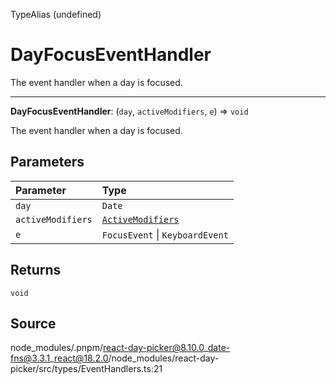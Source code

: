 <SectionTitle>TypeAlias (undefined)</SectionTitle>

# DayFocusEventHandler

<Description>
The event handler when a day is focused.
</Description>

---

<a id="undefined" name="undefined"></a>

<SignatureMemberIdentifier>**DayFocusEventHandler**: (`day`, `activeModifiers`, `e`) => `void`</SignatureMemberIdentifier>

The event handler when a day is focused.

## Parameters

| Parameter | Type |
| :------ | :------ |
| `day` | `Date` |
| `activeModifiers` | [`ActiveModifiers`](/api/main/type-aliases/ActiveModifiers.md) |
| `e` | `FocusEvent` \| `KeyboardEvent` |

## Returns

`void`

## Source

node\_modules/.pnpm/react-day-picker@8.10.0\_date-fns@3.3.1\_react@18.2.0/node\_modules/react-day-picker/src/types/EventHandlers.ts:21
